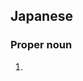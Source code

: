 ==Japanese==
{{ja-kanjitab|ふか|え}}

===Proper noun===
{{ja-pos|ふかえ|proper}}

# {{surname|lang=ja|sort=ふかえ}}